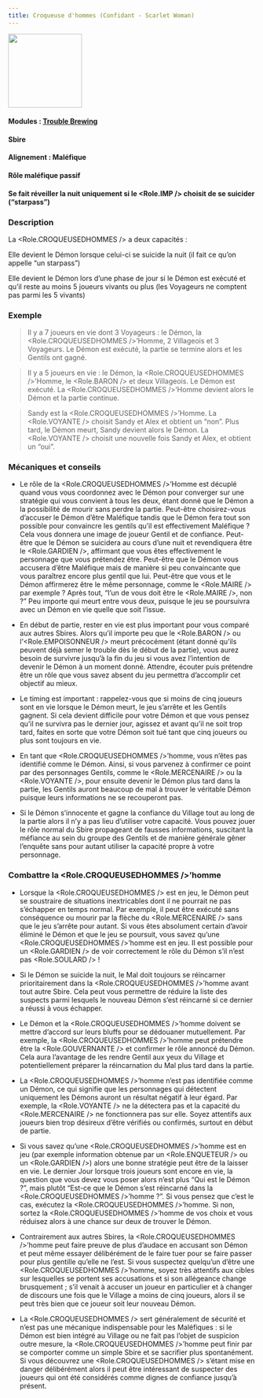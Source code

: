 ```yaml
---
title: Croqueuse d'hommes (Confidant - Scarlet Woman)
---
```



<img src='/img/blood-on-the-clocktower/roles/croqueuse-d-homme.png' height='150' />

#### Modules : [Trouble Brewing](../modules/trouble-brewing)
#### Sbire
#### Alignement : Maléfique
#### Rôle maléfique passif
#### Se fait réveiller la nuit uniquement si le <Role.IMP /> choisit de se suicider (“starpass”)


### Description
La <Role.CROQUEUSEDHOMMES /> a deux capacités : 

Elle devient le Démon lorsque celui-ci se suicide la nuit (il fait ce qu’on appelle “un starpass”) 

Elle devient le Démon lors d’une phase de jour si le Démon est exécuté et qu’il reste au moins 5 joueurs vivants ou plus (les Voyageurs ne comptent pas parmi les 5 vivants)


### Exemple 
> Il y a 7 joueurs en vie dont 3 Voyageurs : le Démon, la <Role.CROQUEUSEDHOMMES />’Homme, 2 Villageois et 3 Voyageurs. Le Démon est exécuté, la partie se termine alors et les Gentils ont gagné. 

> Il y a 5 joueurs en vie : le Démon, la <Role.CROQUEUSEDHOMMES />’Homme, le <Role.BARON /> et deux Villageois. Le Démon est exécuté. La <Role.CROQUEUSEDHOMMES />’Homme devient alors le Démon et la partie continue.

> Sandy est la <Role.CROQUEUSEDHOMMES />’Homme. La <Role.VOYANTE /> choisit Sandy et Alex et obtient un “non”. Plus tard, le Démon meurt, Sandy devient alors le Démon. La <Role.VOYANTE /> choisit une nouvelle fois Sandy et Alex, et obtient un “oui”.


### Mécaniques et conseils
- Le rôle de la <Role.CROQUEUSEDHOMMES />’Homme est décuplé quand vous vous coordonnez avec le Démon pour converger sur une stratégie qui vous convient à tous les deux, étant donné que le Démon a la possibilité de mourir sans perdre la partie. Peut-être choisirez-vous d’accuser le Démon d’être Maléfique tandis que le Démon fera tout son possible pour convaincre les gentils qu’il est effectivement Maléfique ? Cela vous donnera une image de joueur Gentil et de confiance. Peut-être que le Démon se suicidera au cours d’une nuit et revendiquera être le <Role.GARDIEN />, affirmant que vous êtes effectivement le personnage que vous prétendez être. Peut-être que le Démon vous accusera d’être Maléfique mais de manière si peu convaincante que vous paraîtrez encore plus gentil que lui. Peut-être que vous et le Démon affirmerez être le même personnage, comme le <Role.MAIRE /> par exemple ? Après tout, “l’un de vous doit être le <Role.MAIRE />, non ?” Peu importe qui meurt entre vous deux, puisque le jeu se poursuivra avec un Démon en vie quelle que soit l’issue.

- En début de partie, rester en vie est plus important pour vous comparé aux autres Sbires. Alors qu’il importe peu que le <Role.BARON /> ou l’<Role.EMPOISONNEUR /> meurt précocément (étant donné qu’ils peuvent déjà semer le trouble dès le début de la partie), vous aurez besoin de survivre jusqu’à la fin du jeu si vous avez l’intention de devenir le Démon à un moment donné. Attendre, écouter puis prétendre être un rôle que vous savez absent du jeu permettra d’accomplir cet objectif au mieux.

- Le timing est important : rappelez-vous que si moins de cinq joueurs sont en vie lorsque le Démon meurt, le jeu s’arrête et les Gentils gagnent. Si cela devient difficile pour votre Démon et que vous pensez qu’il ne survivra pas le dernier jour, agissez et avant qu’il ne soit trop tard, faites en sorte que votre Démon soit tué tant que cinq joueurs ou plus sont toujours en vie.

- En tant que <Role.CROQUEUSEDHOMMES />’homme, vous n’êtes pas identifié comme le Démon. Ainsi, si vous parvenez à confirmer ce point par des personnages Gentils, comme le <Role.MERCENAIRE /> ou la <Role.VOYANTE />, pour ensuite devenir le Démon plus tard dans la partie, les Gentils auront beaucoup de mal à trouver le véritable Démon puisque leurs informations ne se recouperont pas. 

- Si le Démon s’innocente et gagne la confiance du Village tout au long de la partie alors il n’y a pas lieu d’utiliser votre capacité. Vous pouvez jouer le rôle normal du Sbire propageant de fausses informations, suscitant la méfiance au sein du groupe des Gentils et de manière générale gêner l’enquête sans pour autant utiliser la capacité propre à votre personnage.


### Combattre la <Role.CROQUEUSEDHOMMES />’homme
- Lorsque la <Role.CROQUEUSEDHOMMES /> est en jeu, le Démon peut se soustraire de situations inextricables dont il ne pourrait ne pas s’échapper en temps normal. Par exemple, il peut être exécuté sans conséquence ou mourir par la flèche du <Role.MERCENAIRE /> sans que le jeu s’arrête pour autant. Si vous êtes absolument certain d’avoir éliminé le Démon et que le jeu se poursuit, vous savez qu’une <Role.CROQUEUSEDHOMMES />’homme est en jeu.  Il est possible pour un <Role.GARDIEN /> de voir correctement le rôle du Démon s’il n’est pas <Role.SOULARD /> !

- Si le Démon se suicide la nuit, le Mal doit toujours se réincarner prioritairement dans la <Role.CROQUEUSEDHOMMES />’homme avant tout autre Sbire. Cela peut vous permettre de réduire la liste des suspects parmi lesquels le nouveau Démon s’est réincarné si ce dernier a réussi à vous échapper.

- Le Démon et la <Role.CROQUEUSEDHOMMES />’homme doivent se mettre d’accord sur leurs bluffs pour se dédouaner mutuellement. Par exemple, la <Role.CROQUEUSEDHOMMES />’homme peut prétendre être la <Role.GOUVERNANTE /> et confirmer le rôle annoncé du Démon. Cela aura l’avantage de les rendre Gentil aux yeux du Village et potentiellement préparer la réincarnation du Mal plus tard dans la partie.

- La <Role.CROQUEUSEDHOMMES />’homme n’est pas identifiée comme un Démon, ce qui signifie que les personnages qui détectent uniquement les Démons auront un résultat négatif à leur égard. Par exemple, la <Role.VOYANTE /> ne la détectera pas et la capacité du <Role.MERCENAIRE /> ne fonctionnera pas sur elle. Soyez attentifs aux joueurs bien trop désireux d’être vérifiés ou confirmés, surtout en début de partie.

- Si vous savez qu’une <Role.CROQUEUSEDHOMMES />’homme est en jeu (par exemple information obtenue par un <Role.ENQUETEUR /> ou un <Role.GARDIEN />) alors une bonne stratégie peut être de la laisser en vie. Le dernier Jour lorsque trois joueurs sont encore en vie, la question que vous devez vous poser alors n’est plus “Qui est le Démon ?”, mais plutôt “Est-ce que le Démon s’est réincarné dans la <Role.CROQUEUSEDHOMMES />’homme ?”. Si vous pensez que c’est le cas, exécutez la <Role.CROQUEUSEDHOMMES />’homme. Si non, sortez la <Role.CROQUEUSEDHOMMES />’homme de vos choix et vous réduisez alors à une chance sur deux de trouver le Démon.

- Contrairement aux autres Sbires, la <Role.CROQUEUSEDHOMMES />’homme peut faire preuve de plus d’audace en accusant son Démon et peut même essayer délibérément de le faire tuer pour se faire passer pour plus gentille qu’elle ne l’est. Si vous suspectez quelqu’un d’être une <Role.CROQUEUSEDHOMMES />’homme, soyez très attentifs aux cibles sur lesquelles se portent ses accusations et si son allégeance change brusquement ; s’il venait à accuser un joueur en particulier et à changer de discours une fois que le Village a moins de cinq joueurs, alors il se peut très bien que ce joueur soit leur nouveau Démon.

- La <Role.CROQUEUSEDHOMMES /> sert généralement de sécurité et n’est pas une mécanique indispensable pour les Maléfiques : si le Démon est bien intégré au Village ou ne fait pas l’objet de suspicion outre mesure, la <Role.CROQUEUSEDHOMMES />’homme peut finir par se comporter comme un simple Sbire et se sacrifier plus spontanément. Si vous découvrez une <Role.CROQUEUSEDHOMMES /> s’étant mise en danger délibérément alors il peut être intéressant de suspecter des joueurs qui ont été considérés comme dignes de confiance jusqu’à présent.
